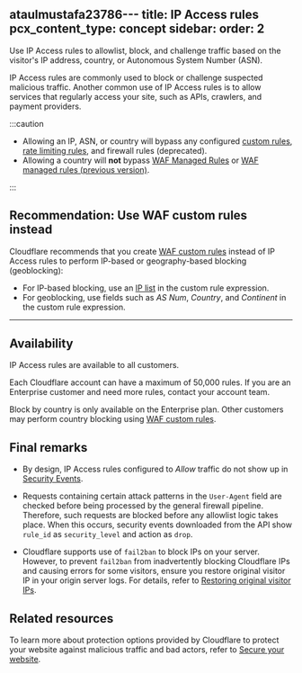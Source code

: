 ataulmustafa23786---
title: IP Access rules
pcx_content_type: concept
sidebar:
  order: 2
---


Use IP Access rules to <GlossaryTooltip term="allowlist">allowlist</GlossaryTooltip>, block, and challenge traffic based on the visitor's IP address, country, or Autonomous System Number (ASN).

IP Access rules are commonly used to block or challenge suspected malicious traffic. Another common use of IP Access rules is to allow services that regularly access your site, such as APIs, crawlers, and payment providers.

:::caution

- Allowing an IP, ASN, or country will bypass any configured [custom rules](/waf/custom-rules/), [rate limiting rules](/waf/rate-limiting-rules/), and firewall rules (deprecated).
- Allowing a country will **not** bypass [WAF Managed Rules](/waf/managed-rules/) or [WAF managed rules (previous version)](/waf/reference/legacy/old-waf-managed-rules/).

:::

## Recommendation: Use WAF custom rules instead

Cloudflare recommends that you create [WAF custom rules](/waf/custom-rules/) instead of IP Access rules to perform IP-based or geography-based blocking (geoblocking):

- For IP-based blocking, use an [IP list](/waf/tools/lists/custom-lists/#lists-with-ip-addresses-ip-lists) in the custom rule expression.
- For geoblocking, use fields such as _AS Num_, _Country_, and _Continent_ in the custom rule expression.

---

## Availability

IP Access rules are available to all customers.

Each Cloudflare account can have a maximum of 50,000 rules. If you are an Enterprise customer and need more rules, contact your account team.

Block by country is only available on the Enterprise plan. Other customers may perform country blocking using [WAF custom rules](/waf/custom-rules/).

## Final remarks

- By design, IP Access rules configured to _Allow_ traffic do not show up in [Security Events](/waf/analytics/security-events/).

- Requests containing certain attack patterns in the `User-Agent` field are checked before being processed by the general firewall pipeline. Therefore, such requests are blocked before any allowlist logic takes place. When this occurs, security events downloaded from the API show `rule_id` as `security_level` and action as `drop`.

- Cloudflare supports use of `fail2ban` to block IPs on your server. However, to prevent `fail2ban` from inadvertently blocking Cloudflare IPs and causing errors for some visitors, ensure you restore original visitor IP in your origin server logs. For details, refer to [Restoring original visitor IPs](/support/troubleshooting/restoring-visitor-ips/restoring-original-visitor-ips/).

## Related resources

To learn more about protection options provided by Cloudflare to protect your website against malicious traffic and bad actors, refer to [Secure your website](/learning-paths/application-security/).
